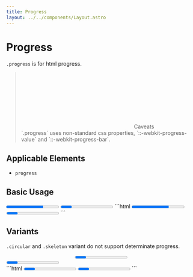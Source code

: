 ```yaml
---
title: Progress
layout: ../../components/Layout.astro
---
```



# Progress

`.progress` is for html progress.

> <p style="margin: 0;"><svg class="icon"><use href={`${import.meta.env.BASE_URL}/warning.svg#root`} /></svg>Caveats</p>  
> `.progress` uses non-standard css properties, `::-webkit-progress-value` and `::-webkit-progress-bar`.

## Applicable Elements

- `progress`

## Basic Usage

<SamplePane>
<progress class="progress" max="100" value="70">70%</progress>
<progress class="progress"></progress>
</SamplePane>
```html
<progress class="progress" max="100" value="70">70%</progress>
<progress class="progress"></progress>
```

## Variants

`.circular` and `.skeleton` variant do not support determinate progress.

<SamplePane>
<div style="flex: 1; display: flex; justify-content: center;">
<progress class="progress circular"></progress>
</div>
<div style="flex: 1;">
<progress class="progress skeleton"></progress>
</div>
</SamplePane>
```html
<progress class="progress circular"></progress>
<progress class="progress skeleton"></progress>
```
